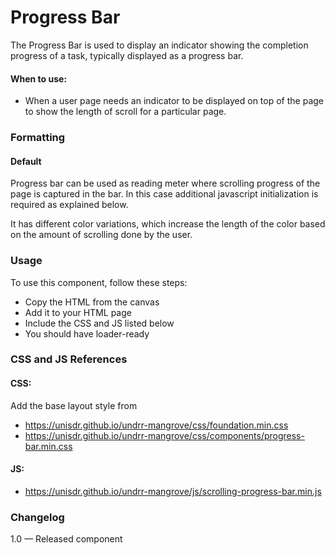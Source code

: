 
<Meta of={ProgressBarNavigationStories} />

# Progress Bar

The Progress Bar is used to display an indicator showing the completion progress of a task, typically displayed as a progress bar.

#### When to use:

* When a user page needs an indicator to be displayed on top of the page to show the length of scroll for a particular page.

### Formatting

#### Default

Progress bar can be used as reading meter where scrolling progress of the page is captured in the bar. In this case additional javascript initialization is required as explained below.

It has different color variations, which increase the length of the color based on the amount of scrolling done by the user.

<Canvas />

### Usage

To use this component, follow these steps:

* Copy the HTML from the canvas
* Add it to your HTML page
* Include the CSS and JS listed below
* You should have loader-ready

### CSS and JS References

#### CSS:

Add the base layout style from

* https://unisdr.github.io/undrr-mangrove/css/foundation.min.css
* https://unisdr.github.io/undrr-mangrove/css/components/progress-bar.min.css

#### JS:

* https://unisdr.github.io/undrr-mangrove/js/scrolling-progress-bar.min.js

### Changelog

1.0 — Released component
